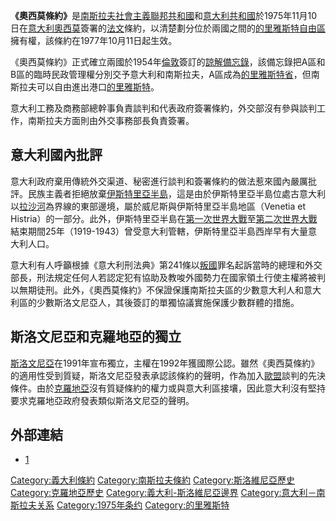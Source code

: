 {{Infobox treaty
| name                 = Treaty of Osimo<br/>奧西莫條約
| long_name            = Treaty on the delimitation of the frontier for the part not indicated as such in the Peace Treaty of 10 February 1947
| image                = Free Territory of Trieste Map.svg
| image_width          = <!-- 200px -->
| image_alt            = <!-- alt-text here for accessibility; see [[MOS:ACCESS|MOS:ACCESS]] -->
| caption              = 原[[的里雅斯特自由區|的里雅斯特自由區]]的區域及經條約分配後的界線
| type                 = 
| context              = 
| date_drafted         = 
| date_signed          = {{Start date|df=yes|1975|11|10}}
| location_signed      = {{flag|Italy}}[[奧西莫|奧西莫]]
| date_sealed          = 
| date_effective       = 1977年4月3日
| condition_effective  = 
| mediators            = <!-- format this as a bullet list -->
| negotiators          = <!-- format this as a bullet list -->
| original_signatories = <!-- format this as a bullet list -->
| signatories          = <!-- format this as a bullet list -->
| parties              = 
*{{flag|Italy}}
*{{flag|Socialist Federal Republic of Yugoslavia}}
| ratifiers            = <!-- format this as a bullet list -->
| depositor            = <!-- OR: -->
| depositories         = <!-- format this as a bullet list -->
| citations            = <!-- format as XX [[Article_on_Treaty_Series|TS]] YYY -->
| language             = 法文
| wikisource           = <!-- OR: -->
| footnotes            =
}}
'''《奧西莫條約》'''是[[南斯拉夫社會主義聯邦共和國|南斯拉夫社會主義聯邦共和國]]和[[意大利共和國|意大利共和國]]於1975年11月10日在[[意大利|意大利]][[奧西莫|奧西莫]]簽署的[[法文|法文]]條約，以清楚劃分位於兩國之間的[[的里雅斯特自由區|的里雅斯特自由區]]擁有權，該條約在1977年10月11日起生效。

《奧西莫條約》正式確立兩國於1954年[[倫敦|倫敦]]簽訂的[[諒解備忘錄|諒解備忘錄]]，該備忘錄把A區和B區的臨時民政管理權分別交予意大利和南斯拉夫，A區成為[[的里雅斯特省|的里雅斯特省]]，但南斯拉夫可以自由進出港口[[的里雅斯特|的里雅斯特]]。

意大利工務及商務部總幹事負責談判和代表政府簽署條約，外交部沒有參與談判工作，南斯拉夫方面則由外交事務部長負責簽署。

== 意大利國內批評 ==
意大利政府棄用傳統外交渠道、秘密進行談判和簽署條約的做法惹來國內嚴厲批評。民族主義者拒絕放棄[[伊斯特里亞半島|伊斯特里亞半島]]，這是由於伊斯特里亞半島位處古意大利以[[拉沙河|拉沙河]]為界線的東部邊境，屬於威尼斯與伊斯特里亞半島地區（Venetia et Histria）的一部分。此外，伊斯特里亞半島在[[第一次世界大戰|第一次世界大戰]]至[[第二次世界大戰|第二次世界大戰]]結束期間25年（1919-1943）曾受意大利管轄，伊斯特里亞半島西岸早有大量意大利人口。

意大利有人呼籲根據《意大利刑法典》第241條以[[叛國|叛國]]罪名起訴當時的總理和外交部長，刑法規定任何人若認定犯有協助及教唆外國勢力在國家領土行使主權將被判以無期徒刑。此外，《奧西莫條約》不保證保護南斯拉夫區的少數意大利人和意大利區的少數斯洛文尼亞人，其後簽訂的單獨協議實施保護少數群體的措施。

== 斯洛文尼亞和克羅地亞的獨立 ==
[[斯洛文尼亞|斯洛文尼亞]]在1991年宣布獨立，主權在1992年獲國際公認。雖然《奧西莫條約》的適用性受到質疑，斯洛文尼亞發表承認該條約的聲明，作為加入[[歐盟|歐盟]]談判的先決條件。由於[[克羅地亞|克羅地亞]]沒有質疑條約的權力或與意大利區接壤，因此意大利沒有堅持要求克羅地亞政府發表類似斯洛文尼亞的聲明。

== 外部連結 ==
* [http://www.lootedart.com/MFEU4N59235] {{Wayback|url=http://www.lootedart.com/MFEU4N59235 |date=20200627053522 }}

{{DEFAULTSORT:Osimo}}
[[Category:義大利條約|Category:義大利條約]]
[[Category:南斯拉夫條約|Category:南斯拉夫條約]]
[[Category:斯洛維尼亞歷史|Category:斯洛維尼亞歷史]]
[[Category:克羅地亞歷史|Category:克羅地亞歷史]]
[[Category:義大利-斯洛維尼亞邊界|Category:義大利-斯洛維尼亞邊界]]
[[Category:意大利－南斯拉夫关系|Category:意大利－南斯拉夫关系]]
[[Category:1975年条约|Category:1975年条约]]
[[Category:的里雅斯特|Category:的里雅斯特]]